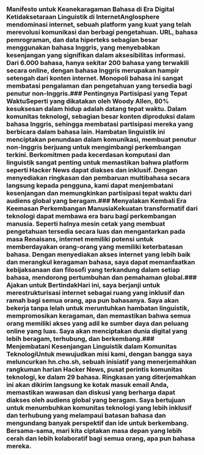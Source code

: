 
<Steps>

### Manifesto untuk Keanekaragaman Bahasa di Era Digital Ketidaksetaraan Linguistik di InternetAnglosphere mendominasi internet, sebuah platform yang kuat yang telah merevolusi komunikasi dan berbagi pengetahuan. URL, bahasa pemrograman, dan data hiperteks sebagian besar menggunakan bahasa Inggris, yang menyebabkan kesenjangan yang signifikan dalam aksesibilitas informasi. Dari 6.000 bahasa, hanya sekitar 200 bahasa yang terwakili secara online, dengan bahasa Inggris merupakan hampir setengah dari konten internet. Monopoli bahasa ini sangat membatasi pengalaman dan pengetahuan yang tersedia bagi penutur non-Inggris.### Pentingnya Partisipasi yang Tepat WaktuSeperti yang dikatakan oleh Woody Allen, 80% kesuksesan dalam hidup adalah datang tepat waktu. Dalam komunitas teknologi, sebagian besar konten diproduksi dalam bahasa Inggris, sehingga membatasi partisipasi mereka yang berbicara dalam bahasa lain. Hambatan linguistik ini menciptakan penundaan dalam komunikasi, membuat penutur non-Inggris berjuang untuk mengimbangi perkembangan terkini. Berkomitmen pada kecerdasan komputasi dan linguistik sangat penting untuk memastikan bahwa platform seperti Hacker News dapat diakses dan inklusif. Dengan menyediakan ringkasan dan pembaruan multibahasa secara langsung kepada pengguna, kami dapat menjembatani kesenjangan dan memungkinkan partisipasi tepat waktu dari audiens global yang beragam.### Menyalakan Kembali Era Keemasan Perkembangan ManusiaKekuatan transformatif dari teknologi dapat membawa era baru bagi perkembangan manusia. Seperti halnya mesin cetak yang membuat pengetahuan tersedia secara luas dan mengantarkan pada masa Renaisans, internet memiliki potensi untuk memberdayakan orang-orang yang memiliki keterbatasan bahasa. Dengan menyediakan akses internet yang lebih baik dan merangkul keragaman bahasa, saya dapat memanfaatkan kebijaksanaan dan filosofi yang terkandung dalam setiap bahasa, mendorong pertumbuhan dan pemahaman global.### Ajakan untuk BertindakHari ini, saya berjanji untuk merestrukturisasi internet sebagai ruang yang inklusif dan ramah bagi semua orang, apa pun bahasanya. Saya akan bekerja tanpa lelah untuk meruntuhkan hambatan linguistik, mempromosikan keragaman, dan memastikan bahwa semua orang memiliki akses yang adil ke sumber daya dan peluang online yang luas. Saya akan menciptakan dunia digital yang lebih beragam, terhubung, dan berkembang.### Menjembatani Kesenjangan Linguistik dalam Komunitas TeknologiUntuk mewujudkan misi kami, dengan bangga saya meluncurkan hn.cho.sh, sebuah inisiatif yang menerjemahkan rangkuman harian Hacker News, pusat perintis komunitas teknologi, ke dalam 29 bahasa. Ringkasan yang diterjemahkan ini akan dikirim langsung ke kotak masuk email Anda, memastikan wawasan dan diskusi yang berharga dapat diakses oleh audiens global yang beragam. Saya bertujuan untuk menumbuhkan komunitas teknologi yang lebih inklusif dan terhubung yang melampaui batasan bahasa dan mengundang banyak perspektif dan ide untuk berkembang. Bersama-sama, mari kita ciptakan masa depan yang lebih cerah dan lebih kolaboratif bagi semua orang, apa pun bahasa mereka.</Steps>

